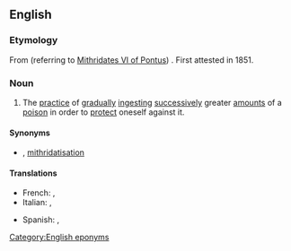 ==English==
{{wikipedia}}

===Etymology===
From {{m|en|Mithridates}} (referring to [[w:Mithridates VI of Pontus|Mithridates VI of Pontus]]) {{suffix|en||ism}}. First attested in 1851.

===Noun===
{{en-noun|-}}

# The [[practice]] of [[gradually]] [[ingest]]ing [[successively]] greater [[amount]]s of a [[poison]] in order to [[protect]] oneself against it.

====Synonyms====
* {{l|en|mithridatization}} {{qualifier|rare|US}}, [[mithridatisation]] {{qualifier|rare|UK}}

====Translations====
{{trans-top|the practice of ingesting successively greater amounts of a poison}}
* French: {{t+|fr|mithridatisation|f}}, {{t+|fr|mithridatisme|m}}
* Italian: {{t|it|mitridatizzazione|f}}, {{t+|it|mitridatismo}}
{{trans-mid}}
* Spanish: {{t|es|mitridatización|f}}, {{t|es|mitridatismo|m}}
{{trans-bottom}}

[[Category:English eponyms]]